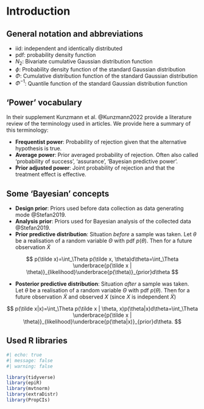 # Introduction

## General notation and abbreviations

-   iid: independent and identically distributed
-   pdf: probability density function
-   $N_2$: Bivariate cumulative Gaussian distribution function
-   $\phi$: Probability density function of the standard Gaussian distribution
-   $\Phi$: Cumulative distribution function of the standard Gaussian distribution
-   $\Phi^{-1}$: Quantile function of the standard Gaussian distribution function

## 'Power' vocabulary

In their supplement Kunzmann et al. @Kunzmann2022 provide a literature review of the terminology used in articles. We provide here a summary of this terminology:

-   **Frequentist power**: Probability of rejection given that the alternative hypothesis is true.
-   **Average power**: Prior averaged probability of rejection. Often also called 'probability of success', 'assurance', 'Bayesian predictive power'.
-   **Prior adjusted power**: Joint probability of rejection and that the treatment effect is effective.

## Some 'Bayesian' concepts

- **Design prior**: Priors used before data collection as data generating mode @Stefan2019.
- **Analysis prior**: Priors used for Bayesian analysis of the collected data @Stefan2019.
- **Prior predictive distribution**: Situation *before* a sample was taken. Let $\theta$ be a realisation of a random variable $\Theta$ with pdf $p(\theta)$. Then for a future observation $\tilde X$

$$
p(\tilde x)=\int_\Theta p(\tilde x, \theta)d\theta=\int_\Theta \underbrace{p(\tilde x | \theta)}_{likelihood}\underbrace{p(\theta)}_{prior}d\theta
$$

-   **Posterior predictive distribution**: Situation *after* a sample was taken. Let $\theta$ be a realisation of a random variable $\Theta$ with pdf $p(\theta)$. Then for a future observation $\tilde X$ and observed $X$ (since $X$ is independent $\tilde X$)

$$
p(\tilde x|x)=\int_\Theta p(\tilde x | \theta, x)p(\theta|x)d\theta=\int_\Theta \underbrace{p(\tilde x | \theta)}_{likelihood}\underbrace{p(\theta|x)}_{prior}d\theta.
$$

## Used R libraries

```r
#| echo: true
#| message: false
#| warning: false

library(tidyverse)
library(epiR)
library(mvtnorm)
library(extraDistr)
library(PropCIs)
```
